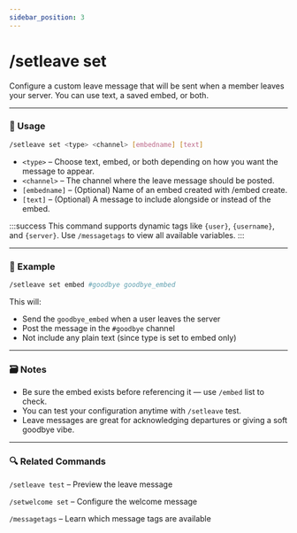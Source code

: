 ```yaml
---
sidebar_position: 3
---
```


# /setleave set

Configure a custom leave message that will be sent when a member leaves your server. You can use text, a saved embed, or both.

<hr className="md-divider-gradient" />

### 💬 Usage
```bash
/setleave set <type> <channel> [embedname] [text]
```
- `<type>` – Choose text, embed, or both depending on how you want the message to appear.
- `<channel>` – The channel where the leave message should be posted.
- `[embedname]` – (Optional) Name of an embed created with /embed create.
- `[text]` – (Optional) A message to include alongside or instead of the embed.

:::success
This command supports dynamic tags like `{user}`, `{username}`, and `{server}`. Use `/messagetags` to view all available variables.
:::

<hr className="md-divider-gradient" />

### 📌 Example
```bash
/setleave set embed #goodbye goodbye_embed
```
This will:
- Send the `goodbye_embed` when a user leaves the server
- Post the message in the `#goodbye` channel
- Not include any plain text (since type is set to embed only)

<hr className="md-divider-gradient" />

### 🗃️ Notes
- Be sure the embed exists before referencing it — use `/embed` list to check.
- You can test your configuration anytime with `/setleave` test.
- Leave messages are great for acknowledging departures or giving a soft goodbye vibe.

<hr className="md-divider-gradient" />

### 🔍 Related Commands
`/setleave test` – Preview the leave message

`/setwelcome set` – Configure the welcome message

`/messagetags` – Learn which message tags are available